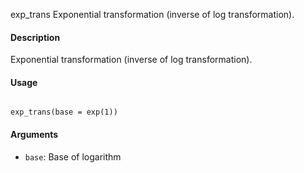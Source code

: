 exp_trans Exponential transformation (inverse of log transformation).

#### Description

Exponential transformation (inverse of log transformation).

#### Usage
<pre><code>
exp_trans(base = exp(1))
</code></pre>

#### Arguments
* ``base``: Base of logarithm




